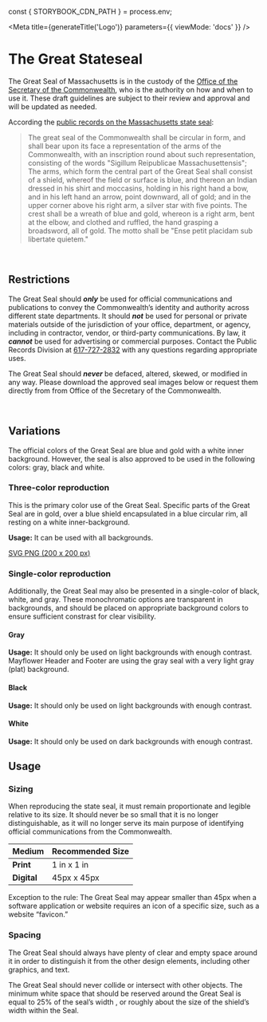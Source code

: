 
const { STORYBOOK_CDN_PATH } = process.env;

<Meta
  title={generateTitle('Logo')}
  parameters={{
    viewMode: 'docs'
  }}
/>

# The Great Stateseal

<Canvas withSource="none" withToolbar>
  <Story story={stories.sealExample} />
  <Story story={stories.sealColorExample} />
</Canvas>

The Great Seal of Massachusetts is in the custody of the [Office of the Secretary of the Commonwealth](http://www.sec.state.ma.us), who is the authority on how and when to use it. These draft guidelines are subject to their review and approval and will be updated as needed.

According the [public records on the Massachusetts state seal](https://www.sec.state.ma.us/pre/presea/sealhis.htm):
>The great seal of the Commonwealth shall be circular in form, and shall bear upon its face a representation of the arms of the Commonwealth, with an inscription round about such representation, consisting of the words "Sigillum Reipublicae Massachusettensis";
> The arms, which form the central part of the Great Seal shall consist of a shield, whereof the field or surface is blue, and thereon an Indian dressed in his shirt and moccasins, holding in his right hand a bow, and in his left hand an arrow, point downward, all of gold; and in the upper corner above his right arm, a silver star with five points. The crest shall be a wreath of blue and gold, whereon is a right arm, bent at the elbow, and clothed and ruffled, the hand grasping a broadsword, all of gold. The motto shall be "Ense petit placidam sub libertate quietem."

<br />

## Restrictions

The Great Seal should ***only*** be used for official communications and publications to convey the Commonwealth’s identity and authority across different state departments.
It should ***not*** be used for personal or private materials outside of the jurisdiction of your office, department, or agency, including in contractor, vendor, or third-party communications. By law, it ***cannot*** be used for advertising or commercial purposes. Contact the Public Records Division at [617-727-2832](tel:6177272832) with any questions regarding appropriate uses.

The Great Seal should ***never*** be defaced, altered, skewed, or modified in any way.  Please download the approved seal images below or request them directly from  from Office of the Secretary of the Commonwealth.


<br />

## Variations

The official colors of the Great Seal are blue and gold with a white inner background. However, the seal is also approved to be used in the following colors: gray, black and white.


### Three-color reproduction

This is the primary color use of the Great Seal. Specific parts of the Great Seal are in gold, over a blue shield encapsulated in a blue circular rim, all resting on a white inner-background.

<div className="ma__row">
  <ColorSwatch value="#00649b" width={20} height={20} copiable={false} inline />
  <ColorSwatch value="#fdb827" width={20} height={20} copiable={false} inline />
  <ColorSwatch value="#ffffff" width={20} height={20} copiable={false} inline />
</div>

**Usage:** It can be used with all backgrounds.

<Canvas withSource="none">
  <Story story={stories.sealColor} />
  <Story story={stories.sealColorBGLight} />
  <Story story={stories.sealColorBGDark} />
</Canvas>

<div className="ma__row">
  <a href="https://unpkg.com/@massds/mayflower-assets@10.2.0/static/images/logo/stateseal.png" download>SVG <IconDownload /></a>
  <a href="https://unpkg.com/@massds/mayflower-assets@10.2.0/static/images/logo/stateseal.png" download>PNG (200 x 200 px) <IconDownload /></a>
</div>

### Single-color reproduction

Additionally, the Great Seal may also be presented in a single-color of black, white, and gray. These monochromatic options are transparent in backgrounds, and should be placed on appropriate background colors to ensure sufficient constrast for clear visibility.

#### Gray

<ColorSwatch value="#777777" width={20} height={20} copiable={false} inline />

**Usage:** It should only be used on light backgrounds with enough contrast. Mayflower Header and Footer are using the gray seal with a very light gray (plat) background.

<Canvas withSource="none">
  <Story story={stories.seal} />
  <Story story={stories.sealBGLight} />
  <Story story={stories.sealBGLight1} />
</Canvas>

#### Black

<ColorSwatch value="#000000" width={20} height={20} copiable={false} inline />

**Usage:** It should only be used on light backgrounds with enough contrast.

<Canvas withSource="none">
  <Story story={stories.sealBlack} />
  <Story story={stories.sealBlackBGLight} />
  <Story story={stories.sealBlackBGLight1} />
</Canvas>

#### White

<ColorSwatch value="#ffffff" width={20} height={20} copiable={false} inline />

**Usage:** It should only be used on dark backgrounds with enough contrast.

<Canvas withSource="none">
  <Story story={stories.sealWhiteBGDark} />
  <Story story={stories.sealWhiteBGDark1} />
</Canvas>


## Usage

### Sizing
When reproducing the state seal, it must
remain proportionate and legible relative
to its size. It should never be so small that
it is no longer distinguishable, as it will no
longer serve its main purpose of
identifying official communications from
the Commonwealth.

| Medium  | Recommended Size |
|---|---|
|**Print**   | 1 in x 1 in  |
|**Digital**  | 45px x 45px  |

Exception to the rule: The Great Seal may appear smaller than 45px
when a software application or website requires an icon of a specific
size, such as a website “favicon.”


### Spacing
The Great Seal should always have plenty
of clear and empty space around it in
order to distinguish it from the other
design elements, including other graphics,
and text.

The Great Seal should never collide or intersect with other objects.
The minimum white space that should be reserved around the
Great Seal is equal to 25% of the seal’s width , or roughly about the
size of the shield’s width within the Seal.
